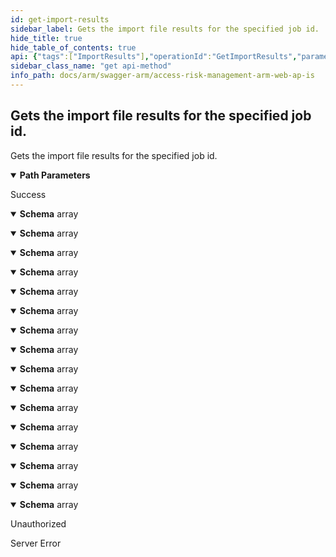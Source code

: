 ```yaml
---
id: get-import-results
sidebar_label: Gets the import file results for the specified job id.
hide_title: true
hide_table_of_contents: true
api: {"tags":["ImportResults"],"operationId":"GetImportResults","parameters":[{"name":"jobId","in":"path","description":"The job id linked to the import results file.","required":true,"schema":{"type":"integer","format":"int32"}}],"responses":{"200":{"description":"Success","content":{"application/json;odata.metadata=minimal;odata.streaming=true":{"schema":{"uniqueItems":false,"type":"array","items":{"type":"object","properties":{"lineIndex":{"format":"int32","type":"integer"},"result":{"type":"string"},"propertyName":{"type":"string"},"sheetName":{"type":"string"}}}}},"application/json;odata.metadata=minimal;odata.streaming=false":{"schema":{"uniqueItems":false,"type":"array","items":{"type":"object","properties":{"lineIndex":{"format":"int32","type":"integer"},"result":{"type":"string"},"propertyName":{"type":"string"},"sheetName":{"type":"string"}}}}},"application/json;odata.metadata=minimal":{"schema":{"uniqueItems":false,"type":"array","items":{"type":"object","properties":{"lineIndex":{"format":"int32","type":"integer"},"result":{"type":"string"},"propertyName":{"type":"string"},"sheetName":{"type":"string"}}}}},"application/json;odata.metadata=full;odata.streaming=true":{"schema":{"uniqueItems":false,"type":"array","items":{"type":"object","properties":{"lineIndex":{"format":"int32","type":"integer"},"result":{"type":"string"},"propertyName":{"type":"string"},"sheetName":{"type":"string"}}}}},"application/json;odata.metadata=full;odata.streaming=false":{"schema":{"uniqueItems":false,"type":"array","items":{"type":"object","properties":{"lineIndex":{"format":"int32","type":"integer"},"result":{"type":"string"},"propertyName":{"type":"string"},"sheetName":{"type":"string"}}}}},"application/json;odata.metadata=full":{"schema":{"uniqueItems":false,"type":"array","items":{"type":"object","properties":{"lineIndex":{"format":"int32","type":"integer"},"result":{"type":"string"},"propertyName":{"type":"string"},"sheetName":{"type":"string"}}}}},"application/json;odata.metadata=none;odata.streaming=true":{"schema":{"uniqueItems":false,"type":"array","items":{"type":"object","properties":{"lineIndex":{"format":"int32","type":"integer"},"result":{"type":"string"},"propertyName":{"type":"string"},"sheetName":{"type":"string"}}}}},"application/json;odata.metadata=none;odata.streaming=false":{"schema":{"uniqueItems":false,"type":"array","items":{"type":"object","properties":{"lineIndex":{"format":"int32","type":"integer"},"result":{"type":"string"},"propertyName":{"type":"string"},"sheetName":{"type":"string"}}}}},"application/json;odata.metadata=none":{"schema":{"uniqueItems":false,"type":"array","items":{"type":"object","properties":{"lineIndex":{"format":"int32","type":"integer"},"result":{"type":"string"},"propertyName":{"type":"string"},"sheetName":{"type":"string"}}}}},"application/json;odata.streaming=true":{"schema":{"uniqueItems":false,"type":"array","items":{"type":"object","properties":{"lineIndex":{"format":"int32","type":"integer"},"result":{"type":"string"},"propertyName":{"type":"string"},"sheetName":{"type":"string"}}}}},"application/json;odata.streaming=false":{"schema":{"uniqueItems":false,"type":"array","items":{"type":"object","properties":{"lineIndex":{"format":"int32","type":"integer"},"result":{"type":"string"},"propertyName":{"type":"string"},"sheetName":{"type":"string"}}}}},"application/json":{"schema":{"uniqueItems":false,"type":"array","items":{"type":"object","properties":{"lineIndex":{"format":"int32","type":"integer"},"result":{"type":"string"},"propertyName":{"type":"string"},"sheetName":{"type":"string"}}}}},"application/xml":{"schema":{"uniqueItems":false,"type":"array","items":{"type":"object","properties":{"lineIndex":{"format":"int32","type":"integer"},"result":{"type":"string"},"propertyName":{"type":"string"},"sheetName":{"type":"string"}}}}},"application/prs.odatatestxx-odata":{"schema":{"uniqueItems":false,"type":"array","items":{"type":"object","properties":{"lineIndex":{"format":"int32","type":"integer"},"result":{"type":"string"},"propertyName":{"type":"string"},"sheetName":{"type":"string"}}}}},"text/plain":{"schema":{"uniqueItems":false,"type":"array","items":{"type":"object","properties":{"lineIndex":{"format":"int32","type":"integer"},"result":{"type":"string"},"propertyName":{"type":"string"},"sheetName":{"type":"string"}}}}},"text/json":{"schema":{"uniqueItems":false,"type":"array","items":{"type":"object","properties":{"lineIndex":{"format":"int32","type":"integer"},"result":{"type":"string"},"propertyName":{"type":"string"},"sheetName":{"type":"string"}}}}}}},"401":{"description":"Unauthorized"},"500":{"description":"Server Error"}},"description":"Gets the import file results for the specified job id.","method":"get","path":"/api/ImportResults/{jobId}","info":{"version":"v1","title":"Access Risk Management ARM Web APIs"},"postman":{"name":"Gets the import file results for the specified job id.","description":{"type":"text/plain"},"url":{"path":["api","ImportResults",":jobId"],"host":["{{baseUrl}}"],"query":[],"variable":[{"disabled":false,"description":{"content":"(Required) The job id linked to the import results file.","type":"text/plain"},"type":"any","value":"","key":"jobId"}]},"header":[{"key":"Accept","value":"application/json;odata.metadata=minimal;odata.streaming=true"}],"method":"GET"}}
sidebar_class_name: "get api-method"
info_path: docs/arm/swagger-arm/access-risk-management-arm-web-ap-is
---
```



## Gets the import file results for the specified job id.



Gets the import file results for the specified job id.

<details style={{"marginBottom":"1rem"}} data-collapsed={false} open={true}><summary style={{}}><strong>Path Parameters</strong></summary><div><ul><ParamsItem className={"paramsItem"} param={{"name":"jobId","in":"path","description":"The job id linked to the import results file.","required":true,"schema":{"type":"integer","format":"int32"}}}></ParamsItem></ul></div></details><div><ApiTabs><TabItem label={"200"} value={"200"}><div>

Success

</div><div><MimeTabs groupId={"mime-type"}><TabItem label={"application/json;odata.metadata=minimal;odata.streaming=true"} value={"application/json;odata.metadata=minimal;odata.streaming=true"}><SchemaTabs groupId={"schema-tabs"}><TabItem label={"Schema"} value={"Schema"}><details style={{}} data-collapsed={false} open={true}><summary style={{"textAlign":"left"}}><strong>Schema</strong><span style={{"opacity":"0.6"}}> array</span></summary><div style={{"textAlign":"left","marginLeft":"1rem"}}></div><ul style={{"marginLeft":"1rem"}}><SchemaItem collapsible={false} name={"lineIndex"} required={false} schemaDescription={undefined} schemaName={"int32"} qualifierMessage={undefined} defaultValue={undefined}></SchemaItem><SchemaItem collapsible={false} name={"result"} required={false} schemaDescription={undefined} schemaName={"string"} qualifierMessage={undefined} defaultValue={undefined}></SchemaItem><SchemaItem collapsible={false} name={"propertyName"} required={false} schemaDescription={undefined} schemaName={"string"} qualifierMessage={undefined} defaultValue={undefined}></SchemaItem><SchemaItem collapsible={false} name={"sheetName"} required={false} schemaDescription={undefined} schemaName={"string"} qualifierMessage={undefined} defaultValue={undefined}></SchemaItem></ul></details></TabItem></SchemaTabs></TabItem><TabItem label={"application/json;odata.metadata=minimal;odata.streaming=false"} value={"application/json;odata.metadata=minimal;odata.streaming=false"}><SchemaTabs groupId={"schema-tabs"}><TabItem label={"Schema"} value={"Schema"}><details style={{}} data-collapsed={false} open={true}><summary style={{"textAlign":"left"}}><strong>Schema</strong><span style={{"opacity":"0.6"}}> array</span></summary><div style={{"textAlign":"left","marginLeft":"1rem"}}></div><ul style={{"marginLeft":"1rem"}}><SchemaItem collapsible={false} name={"lineIndex"} required={false} schemaDescription={undefined} schemaName={"int32"} qualifierMessage={undefined} defaultValue={undefined}></SchemaItem><SchemaItem collapsible={false} name={"result"} required={false} schemaDescription={undefined} schemaName={"string"} qualifierMessage={undefined} defaultValue={undefined}></SchemaItem><SchemaItem collapsible={false} name={"propertyName"} required={false} schemaDescription={undefined} schemaName={"string"} qualifierMessage={undefined} defaultValue={undefined}></SchemaItem><SchemaItem collapsible={false} name={"sheetName"} required={false} schemaDescription={undefined} schemaName={"string"} qualifierMessage={undefined} defaultValue={undefined}></SchemaItem></ul></details></TabItem></SchemaTabs></TabItem><TabItem label={"application/json;odata.metadata=minimal"} value={"application/json;odata.metadata=minimal"}><SchemaTabs groupId={"schema-tabs"}><TabItem label={"Schema"} value={"Schema"}><details style={{}} data-collapsed={false} open={true}><summary style={{"textAlign":"left"}}><strong>Schema</strong><span style={{"opacity":"0.6"}}> array</span></summary><div style={{"textAlign":"left","marginLeft":"1rem"}}></div><ul style={{"marginLeft":"1rem"}}><SchemaItem collapsible={false} name={"lineIndex"} required={false} schemaDescription={undefined} schemaName={"int32"} qualifierMessage={undefined} defaultValue={undefined}></SchemaItem><SchemaItem collapsible={false} name={"result"} required={false} schemaDescription={undefined} schemaName={"string"} qualifierMessage={undefined} defaultValue={undefined}></SchemaItem><SchemaItem collapsible={false} name={"propertyName"} required={false} schemaDescription={undefined} schemaName={"string"} qualifierMessage={undefined} defaultValue={undefined}></SchemaItem><SchemaItem collapsible={false} name={"sheetName"} required={false} schemaDescription={undefined} schemaName={"string"} qualifierMessage={undefined} defaultValue={undefined}></SchemaItem></ul></details></TabItem></SchemaTabs></TabItem><TabItem label={"application/json;odata.metadata=full;odata.streaming=true"} value={"application/json;odata.metadata=full;odata.streaming=true"}><SchemaTabs groupId={"schema-tabs"}><TabItem label={"Schema"} value={"Schema"}><details style={{}} data-collapsed={false} open={true}><summary style={{"textAlign":"left"}}><strong>Schema</strong><span style={{"opacity":"0.6"}}> array</span></summary><div style={{"textAlign":"left","marginLeft":"1rem"}}></div><ul style={{"marginLeft":"1rem"}}><SchemaItem collapsible={false} name={"lineIndex"} required={false} schemaDescription={undefined} schemaName={"int32"} qualifierMessage={undefined} defaultValue={undefined}></SchemaItem><SchemaItem collapsible={false} name={"result"} required={false} schemaDescription={undefined} schemaName={"string"} qualifierMessage={undefined} defaultValue={undefined}></SchemaItem><SchemaItem collapsible={false} name={"propertyName"} required={false} schemaDescription={undefined} schemaName={"string"} qualifierMessage={undefined} defaultValue={undefined}></SchemaItem><SchemaItem collapsible={false} name={"sheetName"} required={false} schemaDescription={undefined} schemaName={"string"} qualifierMessage={undefined} defaultValue={undefined}></SchemaItem></ul></details></TabItem></SchemaTabs></TabItem><TabItem label={"application/json;odata.metadata=full;odata.streaming=false"} value={"application/json;odata.metadata=full;odata.streaming=false"}><SchemaTabs groupId={"schema-tabs"}><TabItem label={"Schema"} value={"Schema"}><details style={{}} data-collapsed={false} open={true}><summary style={{"textAlign":"left"}}><strong>Schema</strong><span style={{"opacity":"0.6"}}> array</span></summary><div style={{"textAlign":"left","marginLeft":"1rem"}}></div><ul style={{"marginLeft":"1rem"}}><SchemaItem collapsible={false} name={"lineIndex"} required={false} schemaDescription={undefined} schemaName={"int32"} qualifierMessage={undefined} defaultValue={undefined}></SchemaItem><SchemaItem collapsible={false} name={"result"} required={false} schemaDescription={undefined} schemaName={"string"} qualifierMessage={undefined} defaultValue={undefined}></SchemaItem><SchemaItem collapsible={false} name={"propertyName"} required={false} schemaDescription={undefined} schemaName={"string"} qualifierMessage={undefined} defaultValue={undefined}></SchemaItem><SchemaItem collapsible={false} name={"sheetName"} required={false} schemaDescription={undefined} schemaName={"string"} qualifierMessage={undefined} defaultValue={undefined}></SchemaItem></ul></details></TabItem></SchemaTabs></TabItem><TabItem label={"application/json;odata.metadata=full"} value={"application/json;odata.metadata=full"}><SchemaTabs groupId={"schema-tabs"}><TabItem label={"Schema"} value={"Schema"}><details style={{}} data-collapsed={false} open={true}><summary style={{"textAlign":"left"}}><strong>Schema</strong><span style={{"opacity":"0.6"}}> array</span></summary><div style={{"textAlign":"left","marginLeft":"1rem"}}></div><ul style={{"marginLeft":"1rem"}}><SchemaItem collapsible={false} name={"lineIndex"} required={false} schemaDescription={undefined} schemaName={"int32"} qualifierMessage={undefined} defaultValue={undefined}></SchemaItem><SchemaItem collapsible={false} name={"result"} required={false} schemaDescription={undefined} schemaName={"string"} qualifierMessage={undefined} defaultValue={undefined}></SchemaItem><SchemaItem collapsible={false} name={"propertyName"} required={false} schemaDescription={undefined} schemaName={"string"} qualifierMessage={undefined} defaultValue={undefined}></SchemaItem><SchemaItem collapsible={false} name={"sheetName"} required={false} schemaDescription={undefined} schemaName={"string"} qualifierMessage={undefined} defaultValue={undefined}></SchemaItem></ul></details></TabItem></SchemaTabs></TabItem><TabItem label={"application/json;odata.metadata=none;odata.streaming=true"} value={"application/json;odata.metadata=none;odata.streaming=true"}><SchemaTabs groupId={"schema-tabs"}><TabItem label={"Schema"} value={"Schema"}><details style={{}} data-collapsed={false} open={true}><summary style={{"textAlign":"left"}}><strong>Schema</strong><span style={{"opacity":"0.6"}}> array</span></summary><div style={{"textAlign":"left","marginLeft":"1rem"}}></div><ul style={{"marginLeft":"1rem"}}><SchemaItem collapsible={false} name={"lineIndex"} required={false} schemaDescription={undefined} schemaName={"int32"} qualifierMessage={undefined} defaultValue={undefined}></SchemaItem><SchemaItem collapsible={false} name={"result"} required={false} schemaDescription={undefined} schemaName={"string"} qualifierMessage={undefined} defaultValue={undefined}></SchemaItem><SchemaItem collapsible={false} name={"propertyName"} required={false} schemaDescription={undefined} schemaName={"string"} qualifierMessage={undefined} defaultValue={undefined}></SchemaItem><SchemaItem collapsible={false} name={"sheetName"} required={false} schemaDescription={undefined} schemaName={"string"} qualifierMessage={undefined} defaultValue={undefined}></SchemaItem></ul></details></TabItem></SchemaTabs></TabItem><TabItem label={"application/json;odata.metadata=none;odata.streaming=false"} value={"application/json;odata.metadata=none;odata.streaming=false"}><SchemaTabs groupId={"schema-tabs"}><TabItem label={"Schema"} value={"Schema"}><details style={{}} data-collapsed={false} open={true}><summary style={{"textAlign":"left"}}><strong>Schema</strong><span style={{"opacity":"0.6"}}> array</span></summary><div style={{"textAlign":"left","marginLeft":"1rem"}}></div><ul style={{"marginLeft":"1rem"}}><SchemaItem collapsible={false} name={"lineIndex"} required={false} schemaDescription={undefined} schemaName={"int32"} qualifierMessage={undefined} defaultValue={undefined}></SchemaItem><SchemaItem collapsible={false} name={"result"} required={false} schemaDescription={undefined} schemaName={"string"} qualifierMessage={undefined} defaultValue={undefined}></SchemaItem><SchemaItem collapsible={false} name={"propertyName"} required={false} schemaDescription={undefined} schemaName={"string"} qualifierMessage={undefined} defaultValue={undefined}></SchemaItem><SchemaItem collapsible={false} name={"sheetName"} required={false} schemaDescription={undefined} schemaName={"string"} qualifierMessage={undefined} defaultValue={undefined}></SchemaItem></ul></details></TabItem></SchemaTabs></TabItem><TabItem label={"application/json;odata.metadata=none"} value={"application/json;odata.metadata=none"}><SchemaTabs groupId={"schema-tabs"}><TabItem label={"Schema"} value={"Schema"}><details style={{}} data-collapsed={false} open={true}><summary style={{"textAlign":"left"}}><strong>Schema</strong><span style={{"opacity":"0.6"}}> array</span></summary><div style={{"textAlign":"left","marginLeft":"1rem"}}></div><ul style={{"marginLeft":"1rem"}}><SchemaItem collapsible={false} name={"lineIndex"} required={false} schemaDescription={undefined} schemaName={"int32"} qualifierMessage={undefined} defaultValue={undefined}></SchemaItem><SchemaItem collapsible={false} name={"result"} required={false} schemaDescription={undefined} schemaName={"string"} qualifierMessage={undefined} defaultValue={undefined}></SchemaItem><SchemaItem collapsible={false} name={"propertyName"} required={false} schemaDescription={undefined} schemaName={"string"} qualifierMessage={undefined} defaultValue={undefined}></SchemaItem><SchemaItem collapsible={false} name={"sheetName"} required={false} schemaDescription={undefined} schemaName={"string"} qualifierMessage={undefined} defaultValue={undefined}></SchemaItem></ul></details></TabItem></SchemaTabs></TabItem><TabItem label={"application/json;odata.streaming=true"} value={"application/json;odata.streaming=true"}><SchemaTabs groupId={"schema-tabs"}><TabItem label={"Schema"} value={"Schema"}><details style={{}} data-collapsed={false} open={true}><summary style={{"textAlign":"left"}}><strong>Schema</strong><span style={{"opacity":"0.6"}}> array</span></summary><div style={{"textAlign":"left","marginLeft":"1rem"}}></div><ul style={{"marginLeft":"1rem"}}><SchemaItem collapsible={false} name={"lineIndex"} required={false} schemaDescription={undefined} schemaName={"int32"} qualifierMessage={undefined} defaultValue={undefined}></SchemaItem><SchemaItem collapsible={false} name={"result"} required={false} schemaDescription={undefined} schemaName={"string"} qualifierMessage={undefined} defaultValue={undefined}></SchemaItem><SchemaItem collapsible={false} name={"propertyName"} required={false} schemaDescription={undefined} schemaName={"string"} qualifierMessage={undefined} defaultValue={undefined}></SchemaItem><SchemaItem collapsible={false} name={"sheetName"} required={false} schemaDescription={undefined} schemaName={"string"} qualifierMessage={undefined} defaultValue={undefined}></SchemaItem></ul></details></TabItem></SchemaTabs></TabItem><TabItem label={"application/json;odata.streaming=false"} value={"application/json;odata.streaming=false"}><SchemaTabs groupId={"schema-tabs"}><TabItem label={"Schema"} value={"Schema"}><details style={{}} data-collapsed={false} open={true}><summary style={{"textAlign":"left"}}><strong>Schema</strong><span style={{"opacity":"0.6"}}> array</span></summary><div style={{"textAlign":"left","marginLeft":"1rem"}}></div><ul style={{"marginLeft":"1rem"}}><SchemaItem collapsible={false} name={"lineIndex"} required={false} schemaDescription={undefined} schemaName={"int32"} qualifierMessage={undefined} defaultValue={undefined}></SchemaItem><SchemaItem collapsible={false} name={"result"} required={false} schemaDescription={undefined} schemaName={"string"} qualifierMessage={undefined} defaultValue={undefined}></SchemaItem><SchemaItem collapsible={false} name={"propertyName"} required={false} schemaDescription={undefined} schemaName={"string"} qualifierMessage={undefined} defaultValue={undefined}></SchemaItem><SchemaItem collapsible={false} name={"sheetName"} required={false} schemaDescription={undefined} schemaName={"string"} qualifierMessage={undefined} defaultValue={undefined}></SchemaItem></ul></details></TabItem></SchemaTabs></TabItem><TabItem label={"application/json"} value={"application/json"}><SchemaTabs groupId={"schema-tabs"}><TabItem label={"Schema"} value={"Schema"}><details style={{}} data-collapsed={false} open={true}><summary style={{"textAlign":"left"}}><strong>Schema</strong><span style={{"opacity":"0.6"}}> array</span></summary><div style={{"textAlign":"left","marginLeft":"1rem"}}></div><ul style={{"marginLeft":"1rem"}}><SchemaItem collapsible={false} name={"lineIndex"} required={false} schemaDescription={undefined} schemaName={"int32"} qualifierMessage={undefined} defaultValue={undefined}></SchemaItem><SchemaItem collapsible={false} name={"result"} required={false} schemaDescription={undefined} schemaName={"string"} qualifierMessage={undefined} defaultValue={undefined}></SchemaItem><SchemaItem collapsible={false} name={"propertyName"} required={false} schemaDescription={undefined} schemaName={"string"} qualifierMessage={undefined} defaultValue={undefined}></SchemaItem><SchemaItem collapsible={false} name={"sheetName"} required={false} schemaDescription={undefined} schemaName={"string"} qualifierMessage={undefined} defaultValue={undefined}></SchemaItem></ul></details></TabItem></SchemaTabs></TabItem><TabItem label={"application/xml"} value={"application/xml"}><SchemaTabs groupId={"schema-tabs"}><TabItem label={"Schema"} value={"Schema"}><details style={{}} data-collapsed={false} open={true}><summary style={{"textAlign":"left"}}><strong>Schema</strong><span style={{"opacity":"0.6"}}> array</span></summary><div style={{"textAlign":"left","marginLeft":"1rem"}}></div><ul style={{"marginLeft":"1rem"}}><SchemaItem collapsible={false} name={"lineIndex"} required={false} schemaDescription={undefined} schemaName={"int32"} qualifierMessage={undefined} defaultValue={undefined}></SchemaItem><SchemaItem collapsible={false} name={"result"} required={false} schemaDescription={undefined} schemaName={"string"} qualifierMessage={undefined} defaultValue={undefined}></SchemaItem><SchemaItem collapsible={false} name={"propertyName"} required={false} schemaDescription={undefined} schemaName={"string"} qualifierMessage={undefined} defaultValue={undefined}></SchemaItem><SchemaItem collapsible={false} name={"sheetName"} required={false} schemaDescription={undefined} schemaName={"string"} qualifierMessage={undefined} defaultValue={undefined}></SchemaItem></ul></details></TabItem></SchemaTabs></TabItem><TabItem label={"application/prs.odatatestxx-odata"} value={"application/prs.odatatestxx-odata"}><SchemaTabs groupId={"schema-tabs"}><TabItem label={"Schema"} value={"Schema"}><details style={{}} data-collapsed={false} open={true}><summary style={{"textAlign":"left"}}><strong>Schema</strong><span style={{"opacity":"0.6"}}> array</span></summary><div style={{"textAlign":"left","marginLeft":"1rem"}}></div><ul style={{"marginLeft":"1rem"}}><SchemaItem collapsible={false} name={"lineIndex"} required={false} schemaDescription={undefined} schemaName={"int32"} qualifierMessage={undefined} defaultValue={undefined}></SchemaItem><SchemaItem collapsible={false} name={"result"} required={false} schemaDescription={undefined} schemaName={"string"} qualifierMessage={undefined} defaultValue={undefined}></SchemaItem><SchemaItem collapsible={false} name={"propertyName"} required={false} schemaDescription={undefined} schemaName={"string"} qualifierMessage={undefined} defaultValue={undefined}></SchemaItem><SchemaItem collapsible={false} name={"sheetName"} required={false} schemaDescription={undefined} schemaName={"string"} qualifierMessage={undefined} defaultValue={undefined}></SchemaItem></ul></details></TabItem></SchemaTabs></TabItem><TabItem label={"text/plain"} value={"text/plain"}><SchemaTabs groupId={"schema-tabs"}><TabItem label={"Schema"} value={"Schema"}><details style={{}} data-collapsed={false} open={true}><summary style={{"textAlign":"left"}}><strong>Schema</strong><span style={{"opacity":"0.6"}}> array</span></summary><div style={{"textAlign":"left","marginLeft":"1rem"}}></div><ul style={{"marginLeft":"1rem"}}><SchemaItem collapsible={false} name={"lineIndex"} required={false} schemaDescription={undefined} schemaName={"int32"} qualifierMessage={undefined} defaultValue={undefined}></SchemaItem><SchemaItem collapsible={false} name={"result"} required={false} schemaDescription={undefined} schemaName={"string"} qualifierMessage={undefined} defaultValue={undefined}></SchemaItem><SchemaItem collapsible={false} name={"propertyName"} required={false} schemaDescription={undefined} schemaName={"string"} qualifierMessage={undefined} defaultValue={undefined}></SchemaItem><SchemaItem collapsible={false} name={"sheetName"} required={false} schemaDescription={undefined} schemaName={"string"} qualifierMessage={undefined} defaultValue={undefined}></SchemaItem></ul></details></TabItem></SchemaTabs></TabItem><TabItem label={"text/json"} value={"text/json"}><SchemaTabs groupId={"schema-tabs"}><TabItem label={"Schema"} value={"Schema"}><details style={{}} data-collapsed={false} open={true}><summary style={{"textAlign":"left"}}><strong>Schema</strong><span style={{"opacity":"0.6"}}> array</span></summary><div style={{"textAlign":"left","marginLeft":"1rem"}}></div><ul style={{"marginLeft":"1rem"}}><SchemaItem collapsible={false} name={"lineIndex"} required={false} schemaDescription={undefined} schemaName={"int32"} qualifierMessage={undefined} defaultValue={undefined}></SchemaItem><SchemaItem collapsible={false} name={"result"} required={false} schemaDescription={undefined} schemaName={"string"} qualifierMessage={undefined} defaultValue={undefined}></SchemaItem><SchemaItem collapsible={false} name={"propertyName"} required={false} schemaDescription={undefined} schemaName={"string"} qualifierMessage={undefined} defaultValue={undefined}></SchemaItem><SchemaItem collapsible={false} name={"sheetName"} required={false} schemaDescription={undefined} schemaName={"string"} qualifierMessage={undefined} defaultValue={undefined}></SchemaItem></ul></details></TabItem></SchemaTabs></TabItem></MimeTabs></div></TabItem><TabItem label={"401"} value={"401"}><div>

Unauthorized

</div><div></div></TabItem><TabItem label={"500"} value={"500"}><div>

Server Error

</div><div></div></TabItem></ApiTabs></div>
      